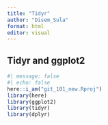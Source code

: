 ```yaml
---
title: "Tidyr"
author: "Disem_Sula"
format: html
editor: visual
---
```


## Tidyr and ggplot2

```r
#| message: false
#| echo: false
here::i_am("git_101_new.Rproj")
library(here)
library(ggplot2)
library(tidyr)
library(dplyr)
```

